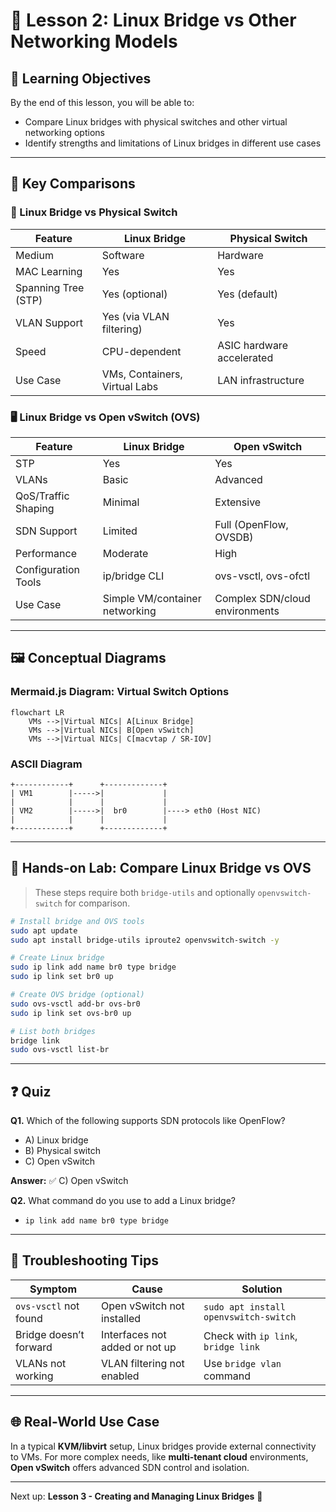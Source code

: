 # 🧠 Lesson 2: Linux Bridge vs Other Networking Models

## 🎯 Learning Objectives

By the end of this lesson, you will be able to:

- Compare Linux bridges with physical switches and other virtual networking options
- Identify strengths and limitations of Linux bridges in different use cases

---

## 🧩 Key Comparisons

### 🔌 Linux Bridge vs Physical Switch

| Feature              | Linux Bridge                     | Physical Switch                  |
|----------------------|----------------------------------|----------------------------------|
| Medium               | Software                         | Hardware                         |
| MAC Learning         | Yes                              | Yes                              |
| Spanning Tree (STP)  | Yes (optional)                   | Yes (default)                    |
| VLAN Support         | Yes (via VLAN filtering)         | Yes                              |
| Speed                | CPU-dependent                    | ASIC hardware accelerated        |
| Use Case             | VMs, Containers, Virtual Labs    | LAN infrastructure               |

### 🖥️ Linux Bridge vs Open vSwitch (OVS)

| Feature              | Linux Bridge                     | Open vSwitch                     |
|----------------------|----------------------------------|----------------------------------|
| STP                  | Yes                              | Yes                              |
| VLANs                | Basic                            | Advanced                         |
| QoS/Traffic Shaping  | Minimal                          | Extensive                        |
| SDN Support          | Limited                          | Full (OpenFlow, OVSDB)           |
| Performance          | Moderate                         | High                             |
| Configuration Tools  | ip/bridge CLI                    | ovs-vsctl, ovs-ofctl             |
| Use Case             | Simple VM/container networking   | Complex SDN/cloud environments   |

---

## 🖼️ Conceptual Diagrams

### Mermaid.js Diagram: Virtual Switch Options

```mermaid
flowchart LR
    VMs -->|Virtual NICs| A[Linux Bridge]
    VMs -->|Virtual NICs| B[Open vSwitch]
    VMs -->|Virtual NICs| C[macvtap / SR-IOV]
```

### ASCII Diagram

```
+------------+      +-------------+
| VM1        |----->|             |
|            |      |             |
| VM2        |----->|  br0        |----> eth0 (Host NIC)
|            |      |             |
+------------+      +-------------+
```

---

## 🧪 Hands-on Lab: Compare Linux Bridge vs OVS

> These steps require both `bridge-utils` and optionally `openvswitch-switch` for comparison.

```bash
# Install bridge and OVS tools
sudo apt update
sudo apt install bridge-utils iproute2 openvswitch-switch -y

# Create Linux bridge
sudo ip link add name br0 type bridge
sudo ip link set br0 up

# Create OVS bridge (optional)
sudo ovs-vsctl add-br ovs-br0
sudo ip link set ovs-br0 up

# List both bridges
bridge link
sudo ovs-vsctl list-br
```

---

## ❓ Quiz

**Q1.** Which of the following supports SDN protocols like OpenFlow?

- A) Linux bridge
- B) Physical switch
- C) Open vSwitch

**Answer:** ✅ C) Open vSwitch

**Q2.** What command do you use to add a Linux bridge?

- `ip link add name br0 type bridge`

---

## 🧯 Troubleshooting Tips

| Symptom | Cause | Solution |
|--------|--------|----------|
| `ovs-vsctl` not found | Open vSwitch not installed | `sudo apt install openvswitch-switch` |
| Bridge doesn’t forward | Interfaces not added or not up | Check with `ip link`, `bridge link` |
| VLANs not working | VLAN filtering not enabled | Use `bridge vlan` command |

---

## 🌐 Real-World Use Case

In a typical **KVM/libvirt** setup, Linux bridges provide external connectivity to VMs. For more complex needs, like **multi-tenant cloud** environments, **Open vSwitch** offers advanced SDN control and isolation.

---

Next up: **Lesson 3 - Creating and Managing Linux Bridges** 🔧
